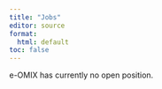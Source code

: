 ```yaml
---
title: "Jobs"
editor: source
format: 
  html: default
toc: false
---
```


e-OMIX has currently no open position.
